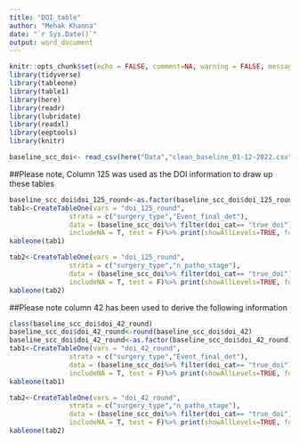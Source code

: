 ```yaml
---
title: "DOI_table"
author: "Mehak Khanna"
date: "`r Sys.Date()`"
output: word_document
---
```


```r
knitr::opts_chunk$set(echo = FALSE, comment=NA, warning = FALSE, message=FALSE)
library(tidyverse)
library(tableone)
library(table1)
library(here)
library(readr)
library(lubridate)
library(readxl)
library(eeptools)
library(knitr)

baseline_scc_doi<- read_csv(here("Data","clean_baseline_01-12-2022.csv"))
```

##Please note, Column 125 was used as the DOI information to draw up these tables

```r
baseline_scc_doi$doi_125_round<-as.factor(baseline_scc_doi$doi_125_round)
tab1<-CreateTableOne(vars = "doi_125_round",
               strata = c("surgery_type","Event_final_det"),
               data = (baseline_scc_doi%>% filter(doi_cat== "true_doi")),
               includeNA = T, test = F)%>% print(showAllLevels=TRUE, format="f")
kableone(tab1)

tab2<-CreateTableOne(vars = "doi_125_round",
               strata = c("surgery_type","n_patho_stage"),
               data = (baseline_scc_doi%>% filter(doi_cat== "true_doi")),
               includeNA = T, test = F)%>% print(showAllLevels=TRUE, format="f")
kableone(tab2)

```

##Please note column 42 has been used to derive the following information
```r
class(baseline_scc_doi$doi_42_round)
baseline_scc_doi$doi_42_round<-round(baseline_scc_doi$doi_42)
baseline_scc_doi$doi_42_round<-as.factor(baseline_scc_doi$doi_42_round)
tab1<-CreateTableOne(vars = "doi_42_round",
               strata = c("surgery_type","Event_final_det"),
               data = (baseline_scc_doi%>% filter(doi_cat== "true_doi")),
               includeNA = T, test = F)%>% print(showAllLevels=TRUE, format="f")
kableone(tab1)

tab2<-CreateTableOne(vars = "doi_42_round",
               strata = c("surgery_type","n_patho_stage"),
               data = (baseline_scc_doi%>% filter(doi_cat== "true_doi")),
               includeNA = T, test = F)%>% print(showAllLevels=TRUE, format="f")
kableone(tab2)
```

